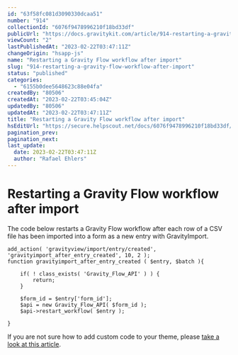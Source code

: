 ```yaml
---
id: "63f58fc081d3090330dcaa51"
number: "914"
collectionId: "6076f9478996210f18bd33df"
publicUrl: "https://docs.gravitykit.com/article/914-restarting-a-gravity-flow-workflow-after-import"
viewCount: "2"
lastPublishedAt: "2023-02-22T03:47:11Z"
changeOrigin: "hsapp-js"
name: "Restarting a Gravity Flow workflow after import"
slug: "914-restarting-a-gravity-flow-workflow-after-import"
status: "published"
categories: 
  - "6155b0dee5648623c88e04fa"
createdBy: "80506"
createdAt: "2023-02-22T03:45:04Z"
updatedBy: "80506"
updatedAt: "2023-02-22T03:47:11Z"
title: "Restarting a Gravity Flow workflow after import"
hsEditUrl: "https://secure.helpscout.net/docs/6076f9478996210f18bd33df/article/63f58fc081d3090330dcaa51"
pagination_prev: 
pagination_next: 
last_update:
  date: 2023-02-22T03:47:11Z
  author: "Rafael Ehlers"
---
```


# Restarting a Gravity Flow workflow after import

The code below restarts a Gravity Flow workflow after each row of a CSV file has been imported into a form as a new entry with GravityImport.

```
add_action( 'gravityview/import/entry/created', 'gravityimport_after_entry_created', 10, 2 );
function gravityimport_after_entry_created ( $entry, $batch ){
	
	if( ! class_exists( 'Gravity_Flow_API' ) ) {
		return;
	}
	
	$form_id = $entry['form_id'];	
	$api = new Gravity_Flow_API( $form_id );
	$api->restart_workflow( $entry );

}
```

If you are not sure how to add custom code to your theme, please [take a look at this article](https://docs.gravitykit.com/article/210-where-to-put-code-samples).